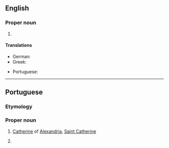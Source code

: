==English==
{{wikipedia}}

===Proper noun===
{{en-proper noun|head=Santa Catarina}}

# {{place:Brazil/state|en|capital=Florianópolis|region=South Region}}

====Translations====
{{trans-top|state in southern Brazil}}
* German: {{t|de|Santa Catarina|n}}
* Greek: {{t|el|Σάντα Καταρίνα|f}}
{{trans-mid}}
* Portuguese: {{t+|pt|Santa Catarina|f}}
{{trans-bottom}}

----

==Portuguese==

===Etymology===
{{compound|lang=pt|santa|t1=saint|Catarina|t2=[[Catherine]]}}

===Proper noun===
{{pt-proper noun|f|head=[[santa|Santa]] [[Catarina]]}}

# {{senseid|pt|Catherine of Alexandria}} [[Catherine]] of [[Alexandria]], [[Saint Catherine]]
# {{place:Brazil/state|pt|capital=Florianópolis|region=South Region}}